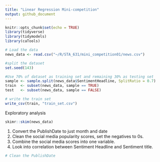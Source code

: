 ```yaml
---
title: "Linear Regression Mini-competition"
output: github_document
---
```


```r
knitr::opts_chunk$set(echo = TRUE)
library(tidyverse)
library(tidymodels)
library(caTools)
```

```r
# Load the data
news_data <- read.csv("~/R/STA_631/mini_competition01/news.csv")
```

```r
#split the dataset
set.seed(143)

#Use 70% of dataset as training set and remaining 30% as testing set
sample <- sample.split(news_data$SentimentHeadline, SplitRatio = 0.7)
train  <- subset(news_data, sample == TRUE)
test   <- subset(news_data, sample == FALSE)

```

```r
# write the train set
write_csv(train, "train_set.csv")
```

Exploratory analysis
```r
skimr::skim(news_data)
```

1. Convert the PublishDate to just month and date 
2. Clean the social media popularity scores, set the negatives to 0s.
3. Combine the social media scores into one variable.
4. Look into correlation between Sentiment Headline and Sentiment title.

```r
# Clean the PublishDate

```

